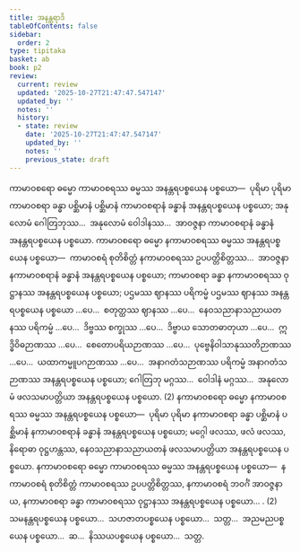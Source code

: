 ```yaml
---
title: အနန္တရာဒိ
tableOfContents: false
sidebar:
  order: 2
type: tipitaka
basket: ab
book: p2
review:
  current: review
  updated: '2025-10-27T21:47:47.547147'
  updated_by: ''
  notes: ''
  history:
  - state: review
    date: '2025-10-27T21:47:47.547147'
    updated_by: ''
    notes: ''
    previous_state: draft
---
```



<ReviewStatus review={frontmatter.review} showDetails={true} />

<HypothesisAnnotation frontmatter={frontmatter} />

<DynamicBreadcrumb />

<Division number="211" book="p2" e="ch" v="38" p="449">

<Paragraph number="4555" book="p2">
ကာမာဝစရော ဓမ္မော ကာမာဝစရဿ ဓမ္မဿ အနန္တရပစ္စယေန ပစ္စယော—  ပုရိမာ ပုရိမာ ကာမာဝစရာ ခန္ဓာ ပစ္ဆိမာနံ ပစ္ဆိမာနံ ကာမာဝစရာနံ ခန္ဓာနံ အနန္တရပစ္စယေန ပစ္စယော; အနုလောမံ ဂေါတြဘုဿ…  အနုလောမံ ဝေါဒါနဿ…  အာဝဇ္ဇနာ ကာမာဝစရာနံ ခန္ဓာနံ အနန္တရပစ္စယေန ပစ္စယော.
</Paragraph>

<Paragraph number="4556" book="p2">
ကာမာဝစရော ဓမ္မော နကာမာဝစရဿ ဓမ္မဿ အနန္တရပစ္စယေန ပစ္စယော—  ကာမာဝစရံ စုတိစိတ္တံ နကာမာဝစရဿ ဥပပတ္တိစိတ္တဿ…  အာဝဇ္ဇနာ နကာမာဝစရာနံ ခန္ဓာနံ အနန္တရပစ္စယေန ပစ္စယော; ကာမာဝစရာ ခန္ဓာ နကာမာဝစရဿ ဝုဋ္ဌာနဿ အနန္တရပစ္စယေန ပစ္စယော; ပဌမဿ ဈာနဿ ပရိကမ္မံ ပဌမဿ ဈာနဿ အနန္တရပစ္စယေန ပစ္စယော …ပေ…  စတုတ္ထဿ ဈာနဿ …ပေ…  နေဝသညာနာသညာယတနဿ ပရိကမ္မံ …ပေ…  ဒိဗ္ဗဿ စက္ခုဿ …ပေ…  ဒိဗ္ဗာယ သောတဓာတုယာ …ပေ…  ဣဒ္ဓိဝိဓဉာဏဿ …ပေ…  စေတောပရိယဉာဏဿ …ပေ…  ပုဗ္ဗေနိဝါသာနုဿတိဉာဏဿ …ပေ…  ယထာကမ္မူပဂဉာဏဿ …ပေ…  အနာဂတံသဉာဏဿ ပရိကမ္မံ အနာဂတံသဉာဏဿ အနန္တရပစ္စယေန ပစ္စယော; ဂေါတြဘု မဂ္ဂဿ…  ဝေါဒါနံ မဂ္ဂဿ…  အနုလောမံ ဖလသမာပတ္တိယာ အနန္တရပစ္စယေန ပစ္စယော. (2)
</Paragraph>

</Division>
<Division number="212" book="p2" e="ch" v="38" p="449">

<Paragraph number="4557" book="p2">
နကာမာဝစရော ဓမ္မော နကာမာဝစရဿ ဓမ္မဿ အနန္တရပစ္စယေန ပစ္စယော—  ပုရိမာ ပုရိမာ နကာမာဝစရာ ခန္ဓာ ပစ္ဆိမာနံ ပစ္ဆိမာနံ နကာမာဝစရာနံ ခန္ဓာနံ အနန္တရပစ္စယေန ပစ္စယော; မဂ္ဂေါ ဖလဿ, ဖလံ ဖလဿ, နိရောဓာ ဝုဋ္ဌဟန္တဿ, နေဝသညာနာသညာယတနံ ဖလသမာပတ္တိယာ အနန္တရပစ္စယေန ပစ္စယော. နကာမာဝစရော ဓမ္မော ကာမာဝစရဿ ဓမ္မဿ အနန္တရပစ္စယေန ပစ္စယော—  နကာမာဝစရံ စုတိစိတ္တံ ကာမာဝစရဿ ဥပပတ္တိစိတ္တဿ, နကာမာဝစရံ ဘဝင်္ဂံ အာဝဇ္ဇနာယ, နကာမာဝစရာ ခန္ဓာ ကာမာဝစရဿ ဝုဋ္ဌာနဿ အနန္တရပစ္စယေန ပစ္စယော… . (2)
</Paragraph>

<Paragraph number="4558" book="p2">
သမနန္တရပစ္စယေန ပစ္စယော…  သဟဇာတပစ္စယေန ပစ္စယော…  သတ္တ…  အညမညပစ္စယေန ပစ္စယော…  ဆ…  နိဿယပစ္စယေန ပစ္စယော…  သတ္တ.
</Paragraph>
</Division>